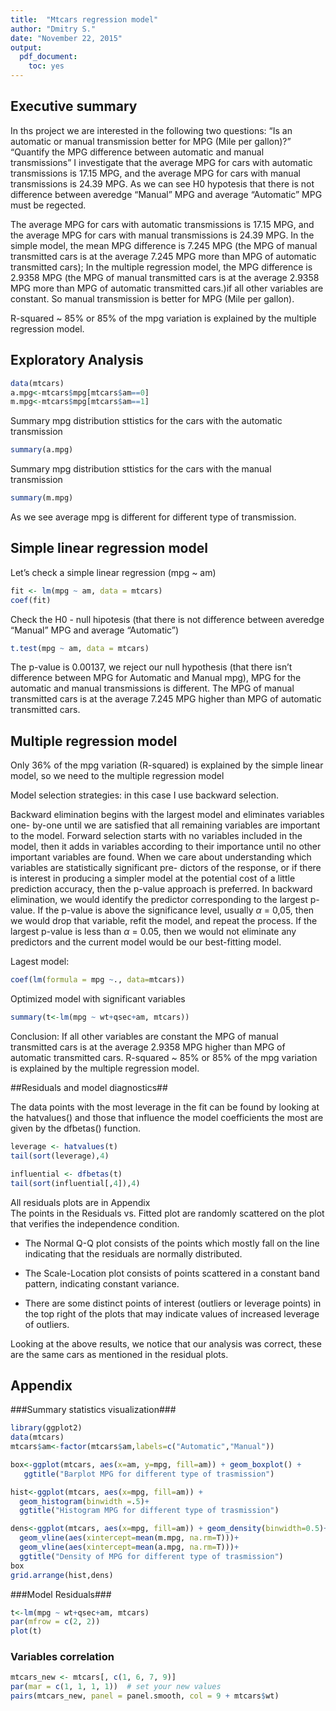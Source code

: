 ```yaml
---
title:  "Mtcars regression model"
author: "Dmitry S."
date: "November 22, 2015"
output:
  pdf_document: 
    toc: yes
---
```


## Executive summary ##  

In ths project we are interested in the following two questions: 
  “Is an automatic or manual transmission better for MPG (Mile per gallon)?”
  "Quantify the MPG difference between automatic and manual transmissions"
I investigate that the average MPG for cars with automatic transmissions is 17.15 MPG, and the average MPG for cars with manual transmissions is 24.39 MPG.
As we can see H0 hypotesis that there is not difference between averedge "Manual" MPG and average "Automatic" MPG must be regected.

The average MPG for cars with automatic transmissions is 17.15 MPG, and the average MPG for cars with manual transmissions is 24.39 MPG. 
In the simple model, the mean MPG difference is 7.245 MPG (the MPG of manual transmitted cars is at the average 7.245 MPG more than MPG of automatic transmitted cars);
In the multiple regression model, the MPG difference is 2.9358 MPG (the MPG of manual transmitted cars is at the average 2.9358 MPG more than MPG of automatic transmitted cars.)if all other variables are constant. So manual transmission is better for MPG (Mile per gallon).

R-squared ~ 85% or 85% of the mpg variation is explained by the multiple regression model.

## Exploratory Analysis ##
```r
data(mtcars)
a.mpg<-mtcars$mpg[mtcars$am==0]
m.mpg<-mtcars$mpg[mtcars$am==1]
```
Summary mpg distribution sttistics for the cars with the automatic transmission
```r
summary(a.mpg)
```
Summary mpg distribution sttistics for the cars with the manual transmission
```r
summary(m.mpg)
```
As we see average mpg is different for different type of transmission. 

## Simple linear regression model ## 

Let's check a simple linear regression (mpg ~ am)
```r
fit <- lm(mpg ~ am, data = mtcars)
coef(fit)
```

Check the H0 - null hipotesis  (that there is not difference between averedge “Manual” MPG and average “Automatic”)

```r
t.test(mpg ~ am, data = mtcars)
```
The p-value is 0.00137, we reject our null hypothesis (that there isn't difference between MPG for Automatic and Manual mpg), MPG for the automatic and manual transmissions is different. The MPG of manual transmitted cars is at the average 7.245 MPG higher than MPG of automatic transmitted cars.

##  Multiple regression model ##
Only 36% of the mpg variation (R-squared) is explained by the simple linear model, so we need to  the multiple regression model
 
Model selection strategies: in this case I use backward selection.
 
Backward elimination begins with the largest model and eliminates variables one-
by-one until we are satisfied that all remaining variables are important to the
model. Forward selection starts with no variables included in the model, then it
adds in variables according to their importance until no other important variables
are found.
When we care about understanding which variables are statistically significant pre-
dictors of the response, or if there is interest in producing a simpler model at the
potential cost of a little prediction accuracy, then the p-value approach is preferred.
In backward elimination, we would identify the predictor corresponding to the largest
p-value. If the p-value is above the significance level, usually $\alpha$ = 0,05, then we would drop
that variable, refit the model, and repeat the process. If the largest p-value is less than
$\alpha$ = 0.05, then we would not eliminate any predictors and the current model would be our
best-fitting model.

Lagest model:

```r
coef(lm(formula = mpg ~., data=mtcars))
```

Optimized model with significant variables

```r
summary(t<-lm(mpg ~ wt+qsec+am, mtcars))
```

Conclusion: If all other variables are constant the MPG of manual transmitted cars is at the average 2.9358 MPG higher than MPG of automatic transmitted cars.
R-squared ~ 85% or 85% of the mpg variation is explained by the multiple regression model.

##Residuals and model diagnostics##

The data points with the most leverage in the fit can be found by looking at the hatvalues() and those that influence the model coefficients the most are given by the dfbetas() function.

```r
leverage <- hatvalues(t)
tail(sort(leverage),4)
```

```r
influential <- dfbetas(t)
tail(sort(influential[,4]),4)
```

All residuals plots are in Appendix  
The points in the Residuals vs. Fitted plot are randomly scattered on the plot that verifies the independence condition.

- The Normal Q-Q plot consists of the points which mostly fall on the line indicating that the residuals are normally distributed.

- The Scale-Location plot consists of points scattered in a constant band pattern, indicating constant variance.

- There are some distinct points of interest (outliers or leverage points) in the top right of the plots that may indicate values of increased leverage of outliers.

Looking at the above results, we notice that our analysis was correct, these are the same cars as mentioned in the residual plots.

## Appendix ##

###Summary statistics visualization###

```r

library(ggplot2)
data(mtcars)
mtcars$am<-factor(mtcars$am,labels=c("Automatic","Manual"))

box<-ggplot(mtcars, aes(x=am, y=mpg, fill=am)) + geom_boxplot() + 
   ggtitle("Barplot MPG for different type of trasmission")

hist<-ggplot(mtcars, aes(x=mpg, fill=am)) +
  geom_histogram(binwidth =.5)+
  ggtitle("Histogram MPG for different type of trasmission")

dens<-ggplot(mtcars, aes(x=mpg, fill=am)) + geom_density(binwidth=0.5)+
  geom_vline(aes(xintercept=mean(m.mpg, na.rm=T)))+
  geom_vline(aes(xintercept=mean(a.mpg, na.rm=T)))+
  ggtitle("Density of MPG for different type of trasmission")
box
grid.arrange(hist,dens)
```    

###Model Residuals###

```r
t<-lm(mpg ~ wt+qsec+am, mtcars)
par(mfrow = c(2, 2))
plot(t)

```

### Variables correlation ###

```r
mtcars_new <- mtcars[, c(1, 6, 7, 9)]
par(mar = c(1, 1, 1, 1))  # set your new values 
pairs(mtcars_new, panel = panel.smooth, col = 9 + mtcars$wt)
```